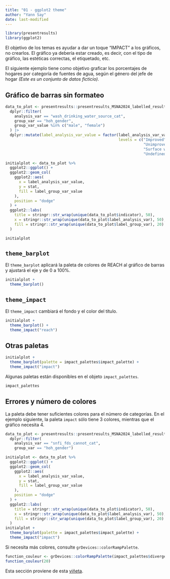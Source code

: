 ```yaml
---
title: "01 - ggplot2 theme"
author: "Yann Say"
date: last-modified
---
```

```r
library(presentresults)
library(ggplot2)
```
El objetivo de los temas es ayudar a dar un toque "IMPACT" a los gráficos, no crearlos. El gráfico ya debería estar creado, es decir, con el tipo de gráfico, las estéticas correctas, el etiquetado, etc.

El siguiente ejemplo tiene como objetivo graficar los porcentajes de hogares por categoría de fuentes de agua, según el género del jefe de hogar *(Este es un conjunto de datos ficticio)*.

## Gráfico de barras sin formateo

```r
data_to_plot <- presentresults::presentresults_MSNA2024_labelled_results_table |>
  dplyr::filter(
    analysis_var == "wash_drinking_water_source_cat",
    group_var == "hoh_gender", 
    group_var_value %in% c("male", "female")
  ) |> 
  dplyr::mutate(label_analysis_var_value = factor(label_analysis_var_value,
                                                  levels = c("Improved",
                                                             "Unimproved",
                                                             "Surface water",
                                                             "Undefined")))

initialplot <- data_to_plot %>%
  ggplot2::ggplot() +
  ggplot2::geom_col(
    ggplot2::aes(
      x = label_analysis_var_value,
      y = stat,
      fill = label_group_var_value
    ),
    position = "dodge"
  ) +
  ggplot2::labs(
    title = stringr::str_wrap(unique(data_to_plot$indicator), 50),
    x = stringr::str_wrap(unique(data_to_plot$label_analysis_var), 50),
    fill = stringr::str_wrap(unique(data_to_plot$label_group_var), 20)
  )
```


```r
initialplot
```

## `theme_barplot`

El `theme_barplot` aplicará la paleta de colores de REACH al gráfico de barras y ajustará el eje y de 0 a 100%.

```r
initialplot + 
  theme_barplot()
```

## `theme_impact`

El `theme_impact` cambiará el fondo y el color del título.

```r
initialplot + 
  theme_barplot() +
  theme_impact("reach")
```

## Otras paletas

```r
initialplot + 
  theme_barplot(palette = impact_palettes$impact_palette) +
  theme_impact("impact")
```

Algunas paletas están disponibles en el objeto `impact_palettes`.

```r
impact_palettes
```

## Errores y número de colores

La paleta debe tener suficientes colores para el número de categorías. En el ejemplo siguiente, la paleta `impact` sólo tiene 3 colores, mientras que el gráfico necesita 4.

```r
data_to_plot <- presentresults::presentresults_MSNA2024_labelled_results_table |>
  dplyr::filter(
    analysis_var == "snfi_fds_cannot_cat",
    group_var == "hoh_gender")

initialplot <- data_to_plot %>%
  ggplot2::ggplot() +
  ggplot2::geom_col(
    ggplot2::aes(
      x = label_analysis_var_value,
      y = stat,
      fill = label_group_var_value
    ),
    position = "dodge"
  ) +
  ggplot2::labs(
    title = stringr::str_wrap(unique(data_to_plot$indicator), 50),
    x = stringr::str_wrap(unique(data_to_plot$label_analysis_var), 50),
    fill = stringr::str_wrap(unique(data_to_plot$label_group_var), 20)
  )
initialplot + 
  theme_barplot(palette = impact_palettes$impact_palette) +
  theme_impact("impact")
```

Si necesita más colores, consulte `grDevices::colorRampPalette`.

```r
function_couleur <- grDevices::colorRampPalette(impact_palettes$divergent_with_neutral)
function_couleur(20)
```

Esta sección proviene de esta [viñeta](https://impact-initiatives.github.io/presentresults/articles/IMPACT_ggplot2_theme.html).
